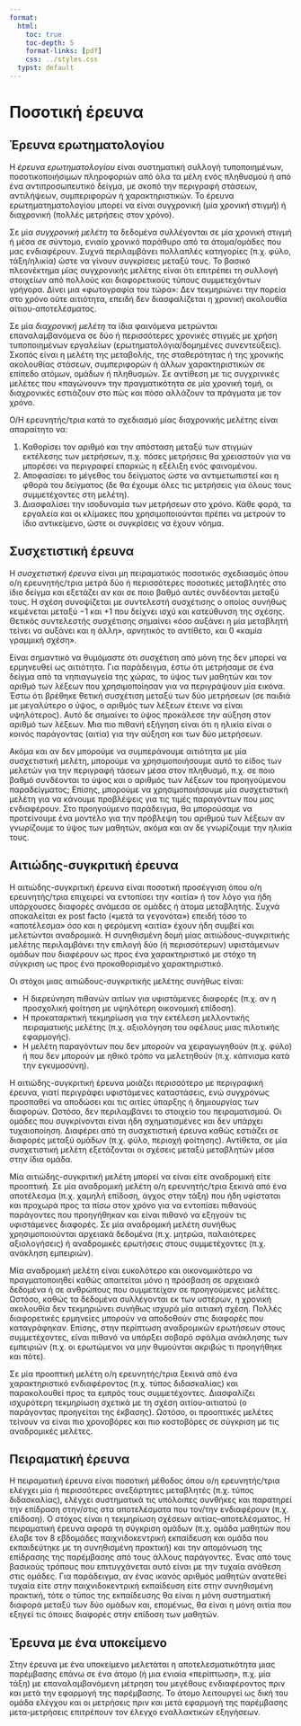 ```yaml
---
format:
  html:
    toc: true
    toc-depth: 5
    format-links: [pdf]
    css: ../styles.css
  typst: default
---
```


```{=typst}
#set text(font: "Noto Serif", lang: "el") // ensures bold + Greek shaping
    #let tbox(title, body) = rect(fill: luma(240), stroke: 1pt + gray, radius: 6pt, inset: 10pt)[
    #text(weight: "bold")[#title]
    #v(5pt)
    #body
  ]

#set list(indent: 18pt)
#set enum(indent: 18pt)
```

# Ποσοτική έρευνα

## Έρευνα ερωτηματολογίου

Η _έρευνα ερωτηματολογίου_ είναι συστηματική συλλογή τυποποιημένων,
ποσοτικοποιήσιμων πληροφοριών από όλα τα μέλη ενός πληθυσμού ή από ένα
αντιπροσωπευτικό δείγμα, με σκοπό την περιγραφή στάσεων, αντιλήψεων,
συμπεριφορών ή χαρακτηριστικών. Το έρευνα ερωτηματηματολογίου μπορεί να είναι
συγχρονική (μία χρονική στιγμή) ή διαχρονική (πολλές μετρήσεις στον χρόνο).

Σε μία _συγχρονική μελέτη_ τα δεδομένα συλλέγονται σε μία χρονική στιγμή ή μέσα
σε σύντομο, ενιαίο χρονικό παράθυρο από τα άτομα/ομάδες που μας
ενδιαφέρουν. Συχνά περιλαμβάνει πολλαπλές κατηγορίες (π.χ. φύλο, τάξη/ηλικία)
ώστε να γίνουν συγκρίσεις μεταξύ τους. Το βασικό πλεονέκτημα μίας συγχρονικής
μελέτης είναι ότι επιτρέπει τη συλλογή στοιχείων από πολλούς και διαφορετικούς
τύπους συμμετεχόντων γρήγορα. Δίνει μια «φωτογραφία του τώρα»: Δεν τεκμηριώνει
την πορεία στο χρόνο ούτε αιτιότητα, επειδή δεν διασφαλίζεται η χρονική
ακολουθία αίτιου-αποτελέσματος.

Σε μία _διαχρονική μελέτη_ τα ίδια φαινόμενα μετρώνται επαναλαμβανόμενα σε δύο ή
περισσότερες χρονικές στιγμές με χρήση τυποποιημένων εργαλείων
(ερωτηματολόγια/δομημένες συνεντεύξεις). Σκοπός είναι η μελέτη της μεταβολής,
της σταθερότητας ή της χρονικής ακολουθίας στάσεων, συμπεριφορών ή άλλων
χαρακτηριστικών σε επίπεδο ατόμων, ομάδων ή πληθυσμών. Σε αντίθεση με τις
συγχρινικές μελέτες που «παγώνουν» την πραγματικότητα σε μία χρονική τομή, οι
διαχρονικές εστιάζουν στο πώς και πόσο αλλάζουν τα πράγματα με τον χρόνο.

Ο/Η ερευνητής/τρια κατά το σχεδιασμό μίας διαχρονικής μελέτης είναι απαραίτητο
να:

1. Καθορίσει τον αριθμό και την απόσταση μεταξύ των στιγμών εκτέλεσης των μετρήσεων,
   π.χ. πόσες μετρήσεις θα χρειαστούν για να μπορέσει να περιγραφεί επαρκώς η
   εξέλιξη ενός φαινομένου.
2. Αποφασίσει το μέγεθος του δείγματος ώστε να αντιμετωπιστεί και η φθορά του δείγματος (δε
   θα έχουμε όλες τις μετρήσεις για όλους τους συμμετέχοντες στη μελέτη).
3. Διασφαλίσει την ισοδυναμία των μετρήσεων στο χρόνο. Κάθε φορά, τα εργαλεία
   και οι κλίμακες που χρησιμοποιούνται πρέπει να μετρούν το ίδιο αντικείμενο,
   ώστε οι συγκρίσεις να έχουν νόημα.
   
## Συσχετιστική έρευνα

Η _συσχετιστική έρευνα_ είναι μη πειραματικός ποσοτικός σχεδιασμός όπου ο/η
ερευνητής/τρια μετρά δύο ή περισσότερες ποσοτικές μεταβλητές στο ίδιο δείγμα και
εξετάζει αν και σε ποιο βαθμό αυτές συνδέονται μεταξύ τους. Η σχέση συνοψίζεται
με συντελεστή συσχέτισης ο οποίος συνήθως κειμένεται μεταξύ −1 και +1 που
δείχνει ισχύ και κατεύθυνση της σχέσης. Θετικός συντελεστής συσχέτισης σημαίνει
«όσο αυξάνει η μία μεταβλητή τείνει να αυξάνει και η άλλη», αρνητικός το
αντίθετο, και 0 «καμία γραμμική σχέση».

Είναι σημαντικό να θυμόμαστε ότι συσχέτιση από μόνη της δεν μπορεί να ερμηνευθεί
ως αιτιότητα. Για παράδειγμα, έστω ότι μετρήσαμε σε ένα δείγμα από τα
νηπιαγωγεία της χώρας, το ύψος των μαθητών και τον αριθμό των λέξεων που
χρησιμοποίησαν για να περιγράψουν μία εικόνα. Έστω ότι βρέθηκε θετική συσχέτιση
μεταξύ των δύο μετρήσεων (σε παιδιά με μεγαλύτερο ο ύψος, ο αριθμός των λέξεων
έτεινε να είναι υψηλότερος). Αυτό δε σημαίνει το ύψος προκάλεσε την αύξηση στον
αριθμό των λέξεων. Μια πιο πιθανή εξήγηση είναι ότι η ηλικία είναι ο κοινός
παράγοντας (αιτία) για την αύξηση και των δύο μετρήσεων.

Ακόμα και αν δεν μπορούμε να συμπεράνουμε αιτιότητα με μία συσχετιστική μελέτη,
μπορούμε να χρησιμοποιήσουμε αυτό το είδος των μελετών για την περιγραφή τάσεων
μέσα στον πληθυσμό, π.χ. σε ποιο βαθμό συνδέονται το ύψος και ο αριθμός των
λέξεων του προηγούμενου παραδείγματος; Επίσης, μπορούμε να χρησιμοποιήσουμε μία
συσχετιστική μελέτη για να κάνουμε προβλέψεις για τις τιμές παραγόντων που μας
ενδιαφέρουν. Στο προηγούμενο παράδειγμα, θα μπορούσαμε να προτείνουμε ένα
μοντέλο για την πρόβλεψη του αριθμού των λέξεων αν γνωρίζουμε το ύψος των
μαθητών, ακόμα και αν δε γνωρίζουμε την ηλικία τους.

## Αιτιώδης-συγκριτική έρευνα

Η αιτιώδης-συγκριτική έρευνα είναι ποσοτική προσέγγιση όπου ο/η ερευνητής/τρια
επιχειρεί να εντοπίσει την «αιτία» ή τον λόγο για ήδη υπάρχουσες διαφορές
ανάμεσα σε ομάδες ή άτομα μεταβλητής. Συχνά αποκαλείται ex post facto («μετά τα
γεγονότα») επειδή τόσο το «αποτέλεσμα» όσο και η φερόμενη «αιτία» έχουν ήδη
συμβεί και μελετώνται αναδρομικά. Η συνηθισμένη δομή μίας αιτιώδους-συγκριτικής
μελέτης περιλαμβάνει την επιλογή δύο (ή περισσότερων) υφιστάμενων ομάδων που
διαφέρουν ως προς ένα χαρακτηριστικό με στόχο τη σύγκριση ως προς ένα
προκαθορισμένο χαρακτηριστικό.

Οι στόχοι μιας αιτιώδους-συγκριτικής μελέτης συνήθως είναι:

* Η διερεύνηση πιθανών αιτίων για υφιστάμενες διαφορές (π.χ. αν η προσχολική
  φοίτηση με υψηλότερη οικονομική επίδοση).
* Η προκαταρκτική τεκμηρίωση για την εκτέλεση μελλοντικής πειραματικής μελέτης
  (π.χ. αξιολόγηση του οφέλους μιας πιλοτικής εφαρμογής).
* Η μελέτη παραγόντων που δεν μπορούν να χειραγωγηθούν (π.χ. φύλο) ή που δεν
  μπορούν με ηθικό τρόπο να μελετηθούν (π.χ. κάπνισμα κατά την εγκυμοσύνη).

Η αιτιώδης-συγκριτική έρευνα μοιάζει περισσότερο με περιγραφική έρευνα, γιατί
περιγράφει υφιστάμενες καταστάσεις, ενώ συγχρόνως προσπαθεί να αποδώσει και τις
αιτίες ύπαρξης ή δημιουργίας των διαφορών. Ωστόσο, δεν περιλαμβάνει το στοιχείο
του πειραματισμού. Οι ομάδες που συγκρίνονται είναι ήδη σχηματισμένες και δεν
υπάρχει τυχαιοποίηση. Διαφέρει από τη συσχετιστική έρευνα καθώς εστιάζει σε
διαφορές μεταξύ ομάδων (π.χ. φύλο, περιοχή φοίτησης). Αντίθετα, σε μία
συσχετιστική μελέτη εξετάζονται οι σχέσεις μεταξύ μεταβλητών μέσα στην ίδια
ομάδα.

Μία αιτιώδης-συγκριτική μελέτη μπορεί να είναι είτε αναδρομική είτε
προοπτική. Σε μία αναδρομική μελέτη ο/η ερευνητής/τρια ξεκινά από ένα αποτέλεσμα
(π.χ. χαμηλή επίδοση, άγχος στην τάξη) που ήδη υφίσταται και προχωρά προς τα
πίσω στον χρόνο για να εντοπίσει πιθανούς παράγοντες που προηγήθηκαν και είναι
πιθανό να εξηγούν τις υφιστάμενες διαφορές. Σε μία αναδρομική μελέτη συνήθως
χρησιμοποιούνται αρχειακά δεδομένα (π.χ. μητρώα, παλαιότερες αξιολογήσεις) ή
αναδρομικές ερωτήσεις στους συμμετέχοντες (π.χ. ανάκληση εμπειριών).

Μία αναδρομική μελέτη είναι ευκολότερο και οικονομικότερο να πραγματοποιηθεί
καθώς απαιτείται μόνο η πρόσβαση σε αρχειακά δεδομένα ή σε ανθρώπους που
συμμετείχαν σε προηγούμενες μελέτες. Ωστόσο, καθώς τα δεδομένα συλλέγονται εκ
των υστέρων, η χρονική ακολουθία δεν τεκμηριώνει συνήθως ισχυρά μία αιτιακή
σχέση. Πολλές διαφορετικές ερμηνείες μπορούν να αποδοθούν στις διαφορές που
καταγράφηκαν. Επίσης, στην περίπτωση αναδρομικών ερωτήσεων στους συμμετέχοντες,
είναι πιθανό να υπάρξει σοβαρό σφάλμα ανάκλησης των εμπειριών (π.χ. οι
ερωτώμενοι να μην θυμούνται ακριβώς τι προηγήθηκε και πότε).

Σε μία προοπτική μελέτη ο/η ερευνητής/τρια ξεκινά από ένα χαρακτηριστικό
ενδιαφέροντος (π.χ. τύπος διδασκαλίας) και παρακολουθεί προς τα εμπρός τους
συμμετέχοντες. Διασφαλίζει ισχυρότερη τεκμηρίωση σχετικά με τη σχέση
αιτίου-αιτιατού (ο παράγοντας προηγείται της έκβασης). Ωστόσο, οι προοπτικές
μελέτες τείνουν να είναι πιο χρονοβόρες και πιο κοστοβόρες σε σύγκριση με τις
αναδρομικές μελέτες.

```{=typst}
#table(
  columns: (auto, auto, auto),
  inset: 6pt,
  stroke: 0.5pt,
  align: horizon + left,

  [*Χαρακτηριστικό*], [*Αναδρομική μελέτη*], [*Προοπτική μελέτη*],
  [Σημείο εκκίνησης], [Γνωστό αποτέλεσμα], [Γνωστή «έκθεση»/αιτία],
  [Κατεύθυνση χρόνου], [«Πίσω» στον χρόνο], [«Μπροστά» στον χρόνο],
  [Τεκμηρίωση αιτιότητας], [Αδύναμη–μέτρια], [Ισχυρή],
  [Τυπικοί κίνδυνοι], [Ανάκληση, σύγχυση αιτιότητας], [Φθορά δείγματος, κόστος/διάρκεια],
)
```

## Πειραματική έρευνα

Η πειραματική έρευνα είναι ποσοτική μέθοδος όπου ο/η ερευνητής/τρια ελέγχει μία
ή περισσότερες ανεξάρτητες μεταβλητές (π.χ. τύπος διδασκαλίας), ελέγχει
συστηματικά τις υπόλοιπες συνθήκες και παρατηρεί την επίδραση στην/στις στα
αποτελέσματα που τον/την ενδιαφέρουν (π.χ. επίδοση). Ο στόχος είναι η τεκμηρίωση
σχέσεων αιτίας–αποτελέσματος. Η πειραματική έρευνα αφορά τη σύγκριση ομάδων
(π.χ. ομάδα μαθητών που έλαβε τον 8 εβδομάδες παιχνιδοκεντρική εκπαίδευση και
ομάδα που εκπαιδεύτηκε με τη συνηθισμένη πρακτική) και την απομόνωση της
επίδρασης της παρέμβασης από τους άλλους παράγοντες. Ένας από τους βασικούς
τρόπους που επιτυγχάνεται αυτό είναι με την τυχαία ανάθεση στις ομάδες. Για
παράδειγμα, αν ένας ικανός αριθμός μαθητών ανατεθεί τυχαία είτε στην
παιχνιδοκεντρική εκπαίδευση είτε στην συνηθισμένη πρακτική, τότε ο τύπος της
εκπαίδευσης θα είναι η μόνη συστηματική διαφορά μεταξύ των δύο ομάδων και,
επομένως, θα είναι η μόνη αιτία που εξηγεί τις όποιες διαφορές στην επίδοση των
μαθητών.

## Έρευνα με ένα υποκείμενο

Στην έρευνα με ένα υποκείμενο μελετάται η αποτελεσματικότητα μιας παρέμβασης
επάνω σε ένα άτομο (ή μια ενιαία «περίπτωση», π.χ. μία τάξη) με επαναλαμβανόμενη
μέτρηση του μεγέθους ενδιαφέροντος πριν και μετά την εφαρμογή της παρέμβασης. Το
άτομο λειτουργεί ως δική του ομάδα ελέγχου και οι μετρήσεις πριν και μετά
εφαρμογή της παρέμβασης μετα-μετρήσεις επιτρέπουν τον έλεγχο εναλλακτικών
εξηγήσεων.
